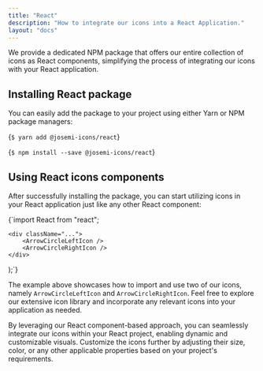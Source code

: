 ```yaml
---
title: "React"
description: "How to integrate our icons into a React Application."
layout: "docs"
---
```


We provide a dedicated NPM package that offers our entire collection of icons as React components, simplifying the process of integrating our icons with your React application.

## Installing React package

You can easily add the package to your project using either Yarn or NPM package managers:

<CodeBlock language="shell">{`$ yarn add @josemi-icons/react`}</CodeBlock>

<CodeBlock language="shell">{`$ npm install --save @josemi-icons/react`}</CodeBlock>

## Using React icons components

After successfully installing the package, you can start utilizing icons in your React application just like any other React component:

<CodeBlock language="jsx">
{`import React from "react";

    <div className="...">
        <ArrowCircleLeftIcon />
        <ArrowCircleRightIcon />
    </div>
);`}
</CodeBlock>

The example above showcases how to import and use two of our icons, namely `ArrowCircleLeftIcon` and `ArrowCircleRightIcon`. Feel free to explore our extensive icon library and incorporate any relevant icons into your application as needed.

By leveraging our React component-based approach, you can seamlessly integrate our icons within your React project, enabling dynamic and customizable visuals. Customize the icons further by adjusting their size, color, or any other applicable properties based on your project's requirements.

